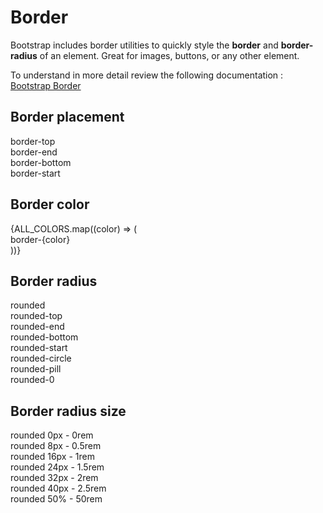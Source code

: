 

<Meta title="Design System/Tokens/Border" />

# Border

Bootstrap includes border utilities to quickly style the **border** and **border-radius** of an element. Great for images, buttons, or any other element.

To understand in more detail review the following documentation : [Bootstrap Border](https://getbootstrap.com/docs/5.3/utilities/borders/#border)

## Border placement

<div className="row gap-2 mt-3">
  <div className="col-2 d-flex justify-content-start align-items-center flex-column">
    <div className="border-black border-1 border-top bg-light ratio ratio-1x1" />
    <div className="text-center">
      border-top
    </div>
  </div>
  <div className="col-2 d-flex justify-content-start align-items-center flex-column">
    <div className="border-black border-1 border-end bg-light ratio ratio-1x1" />
    <div className="text-center">
      border-end
    </div>
  </div>
  <div className="col-2 d-flex justify-content-start align-items-center flex-column">
    <div className="border-black border-1 border-bottom bg-light ratio ratio-1x1" />
    <div className="text-center">
      border-bottom
    </div>
  </div>
  <div className="col-2 d-flex justify-content-start align-items-center flex-column">
    <div className="border-black border-1 border-start bg-light ratio ratio-1x1" />
    <div className="text-center">
      border-start
    </div>
  </div>
</div>

## Border color

<div className="row gap-2 mt-3">
  {ALL_COLORS.map((color) => (
    <div key={color} className="col-2 d-flex justify-content-start align-items-center flex-column">
      <div className={`border-${color} border border-2 bg-light ratio ratio-1x1`} />
      <div className="text-center">
        border-{color}
      </div>
    </div>
  ))}
</div>

## Border radius

<div className="row gap-2 mt-3">
  <div className="col-2 d-flex justify-content-start align-items-center flex-column">
    <div className="rounded bg-gray-200 ratio ratio-1x1" />
    <div className="text-center">
      rounded
    </div>
  </div>
  <div className="col-2 d-flex justify-content-start align-items-center flex-column">
    <div className="rounded-top bg-gray-200 ratio ratio-1x1" />
    <div className="text-center">
      rounded-top
    </div>
  </div>
  <div className="col-2 d-flex justify-content-start align-items-center flex-column">
    <div className="rounded-end bg-gray-200 ratio ratio-1x1" />
    <div className="text-center">
      rounded-end
    </div>
  </div>
  <div className="col-2 d-flex justify-content-start align-items-center flex-column">
    <div className="rounded-bottom bg-gray-200 ratio ratio-1x1" />
    <div className="text-center">
      rounded-bottom
    </div>
  </div>
  <div className="col-2 d-flex justify-content-start align-items-center flex-column">
    <div className="rounded-start bg-gray-200 ratio ratio-1x1" />
    <div className="text-center">
      rounded-start
    </div>
  </div>
  <div className="col-2 d-flex justify-content-start align-items-center flex-column">
    <div className="rounded-circle bg-gray-200 ratio ratio-1x1" />
    <div className="text-center">
      rounded-circle
    </div>
  </div>
  <div className="col-2 d-flex justify-content-start align-items-center flex-column">
    <div className="rounded-pill bg-gray-200 ratio ratio-4x3" />
    <div className="text-center">
      rounded-pill
    </div>
  </div>
  <div className="col-2 d-flex justify-content-start align-items-center flex-column">
    <div className="rounded-0 bg-gray-200 ratio ratio-1x1" />
    <div className="text-center">
      rounded-0
    </div>
  </div>
</div>

## Border radius size

<div className="row gap-2 mt-3">
  <div className="col-2 d-flex justify-content-start align-items-center flex-column">
    <div className="rounded-0 bg-gray-200 ratio ratio-1x1" />
    <div className="text-center">
      rounded 0px - 0rem
    </div>
  </div>
  <div className="col-2 d-flex justify-content-start align-items-center flex-column">
    <div className="rounded-1 bg-gray-200 ratio ratio-1x1" />
    <div className="text-center">
      rounded 8px - 0.5rem
    </div>
  </div>
  <div className="col-2 d-flex justify-content-start align-items-center flex-column">
    <div className="rounded-2 bg-gray-200 ratio ratio-1x1" />
    <div className="text-center">
      rounded 16px - 1rem
    </div>
  </div>
  <div className="col-2 d-flex justify-content-start align-items-center flex-column">
    <div className="rounded-3 bg-gray-200 ratio ratio-1x1" />
    <div className="text-center">
      rounded 24px - 1.5rem
    </div>
  </div>
  <div className="col-2 d-flex justify-content-start align-items-center flex-column">
    <div className="rounded-4 bg-gray-200 ratio ratio-1x1" />
    <div className="text-center">
      rounded 32px - 2rem
    </div>
  </div>
  <div className="col-2 d-flex justify-content-start align-items-center flex-column">
    <div className="rounded-5 bg-gray-200 ratio ratio-1x1" />
    <div className="text-center">
      rounded 40px - 2.5rem
    </div>
  </div>
  <div className="col-2 d-flex justify-content-start align-items-center flex-column">
    <div className="rounded-pill bg-gray-200 ratio ratio-1x1" />
    <div className="text-center">
      rounded 50% - 50rem
    </div>
  </div>
</div>
